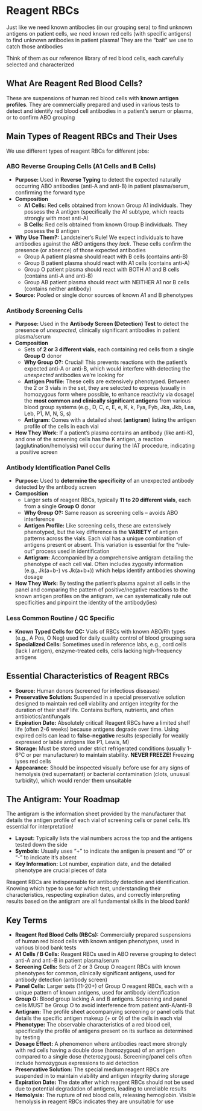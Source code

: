 # Reagent RBCs {-}

Just like we need known antibodies (in our grouping sera) to find unknown antigens on patient cells, we need known red cells (with specific antigens) to find unknown antibodies in patient plasma! They are the "bait" we use to catch those antibodies

Think of them as our reference library of red blood cells, each carefully selected and characterized

## **What Are Reagent Red Blood Cells?** {-}

These are suspensions of human red blood cells with **known antigen profiles**. They are commercially prepared and used in various tests to detect and identify red blood cell antibodies in a patient's serum or plasma, or to confirm ABO grouping

## **Main Types of Reagent RBCs and Their Uses** {-}

We use different types of reagent RBCs for different jobs:

### **ABO Reverse Grouping Cells (A1 Cells and B Cells)** {-}
*   **Purpose:** Used in **Reverse Typing** to detect the expected naturally occurring ABO antibodies (anti-A and anti-B) in patient plasma/serum, confirming the forward type
*   **Composition**
    *   **A1 Cells:** Red cells obtained from known Group A1 individuals. They possess the A antigen (specifically the A1 subtype, which reacts strongly with most anti-A)
    *   **B Cells:** Red cells obtained from known Group B individuals. They possess the B antigen
*   **Why Use Them?:** Landsteiner's Rule! We expect individuals to have antibodies against the ABO antigens they *lack*. These cells confirm the presence (or absence) of those expected antibodies
    *   Group A patient plasma should react with B cells (contains anti-B)
    *   Group B patient plasma should react with A1 cells (contains anti-A)
    *   Group O patient plasma should react with BOTH A1 and B cells (contains anti-A and anti-B)
    *   Group AB patient plasma should react with NEITHER A1 nor B cells (contains neither antibody)
*   **Source:** Pooled or single donor sources of known A1 and B phenotypes

### **Antibody Screening Cells** {-}
*   **Purpose:** Used in the **Antibody Screen (Detection) Test** to detect the presence of *unexpected*, clinically significant antibodies in patient plasma/serum
*   **Composition**
    *   Sets of **2 or 3 different vials**, each containing red cells from a single **Group O** donor
    *   **Why Group O?:** Crucial! This prevents reactions with the patient's expected anti-A or anti-B, which would interfere with detecting the *unexpected* antibodies we're looking for
    *   **Antigen Profile:** These cells are extensively phenotyped. Between the 2 or 3 vials in the set, they are selected to express (usually in homozygous form where possible, to enhance reactivity via dosage) the **most common and clinically significant antigens** from various blood group systems (e.g., D, C, c, E, e, K, k, Fya, Fyb, Jka, Jkb, Lea, Leb, P1, M, N, S, s)
    *   **Antigram:** Comes with a detailed sheet (**antigram**) listing the antigen profile of the cells in each vial
*   **How They Work:** If a patient's plasma contains an antibody (like anti-K), and one of the screening cells has the K antigen, a reaction (agglutination/hemolysis) will occur during the IAT procedure, indicating a positive screen

### **Antibody Identification Panel Cells** {-}
*   **Purpose:** Used to **determine the specificity** of an unexpected antibody detected by the antibody screen
*   **Composition**
    *   Larger sets of reagent RBCs, typically **11 to 20 different vials**, each from a single **Group O** donor
    *   **Why Group O?:** Same reason as screening cells – avoids ABO interference
    *   **Antigen Profile:** Like screening cells, these are extensively phenotyped, but the key difference is the **VARIETY** of antigen patterns across the vials. Each vial has a unique combination of antigens present or absent. This variation is essential for the "rule-out" process used in identification
    *   **Antigram:** Accompanied by a comprehensive antigram detailing the phenotype of each cell vial. Often includes zygosity information (e.g., Jk(a+b-) vs Jk(a+b+)) which helps identify antibodies showing dosage
*   **How They Work:** By testing the patient's plasma against all cells in the panel and comparing the pattern of positive/negative reactions to the known antigen profiles on the antigram, we can systematically rule out specificities and pinpoint the identity of the antibody(ies)

### **Less Common Routine / QC Specific** {-}
*   **Known Typed Cells for QC:** Vials of RBCs with known ABO/Rh types (e.g., A Pos, O Neg) used for daily quality control of blood grouping sera
*   **Specialized Cells:** Sometimes used in reference labs, e.g., cord cells (lack I antigen), enzyme-treated cells, cells lacking high-frequency antigens

## **Essential Characteristics of Reagent RBCs** {-}

*   **Source:** Human donors (screened for infectious diseases)
*   **Preservative Solution:** Suspended in a special preservative solution designed to maintain red cell viability and antigen integrity for the duration of their shelf life. Contains buffers, nutrients, and often antibiotics/antifungals
*   **Expiration Date:** Absolutely critical! Reagent RBCs have a limited shelf life (often 2-6 weeks) because antigens degrade over time. Using expired cells can lead to **false-negative** results (especially for weakly expressed or labile antigens like P1, Lewis, M)
*   **Storage:** Must be stored under strict refrigerated conditions (usually 1-6°C or per manufacturer) to maintain stability. **NEVER FREEZE!** Freezing lyses red cells
*   **Appearance:** Should be inspected visually before use for any signs of hemolysis (red supernatant) or bacterial contamination (clots, unusual turbidity), which would render them unsuitable

## **The Antigram: Your Roadmap** {-}

The antigram is the information sheet provided by the manufacturer that details the antigen profile of each vial of screening cells or panel cells. It's essential for interpretation!

*   **Layout:** Typically lists the vial numbers across the top and the antigens tested down the side
*   **Symbols:** Usually uses "+" to indicate the antigen is present and "0" or "-" to indicate it's absent
*   **Key Information:** Lot number, expiration date, and the detailed phenotype are crucial pieces of data

Reagent RBCs are indispensable for antibody detection and identification. Knowing which type to use for which test, understanding their characteristics, respecting expiration dates, and correctly interpreting results based on the antigram are all fundamental skills in the blood bank!

## **Key Terms** {-}

*   **Reagent Red Blood Cells (RBCs):** Commercially prepared suspensions of human red blood cells with known antigen phenotypes, used in various blood bank tests
*   **A1 Cells / B Cells:** Reagent RBCs used in ABO reverse grouping to detect anti-A and anti-B in patient plasma/serum
*   **Screening Cells:** Sets of 2 or 3 Group O reagent RBCs with known phenotypes for common, clinically significant antigens, used for antibody detection (antibody screen)
*   **Panel Cells:** Larger sets (11-20+) of Group O reagent RBCs, each with a unique pattern of known antigens, used for antibody identification
*   **Group O:** Blood group lacking A and B antigens. Screening and panel cells MUST be Group O to avoid interference from patient anti-A/anti-B
*   **Antigram:** The profile sheet accompanying screening or panel cells that details the specific antigen makeup (+ or 0) of the cells in each vial
*   **Phenotype:** The observable characteristics of a red blood cell, specifically the profile of antigens present on its surface as determined by testing
*   **Dosage Effect:** A phenomenon where antibodies react more strongly with red cells having a double dose (homozygous) of an antigen compared to a single dose (heterozygous). Screening/panel cells often include homozygous expressions to aid detection
*   **Preservative Solution:** The special medium reagent RBCs are suspended in to maintain viability and antigen integrity during storage
*   **Expiration Date:** The date after which reagent RBCs should not be used due to potential degradation of antigens, leading to unreliable results
*   **Hemolysis:** The rupture of red blood cells, releasing hemoglobin. Visible hemolysis in reagent RBCs indicates they are unsuitable for use
